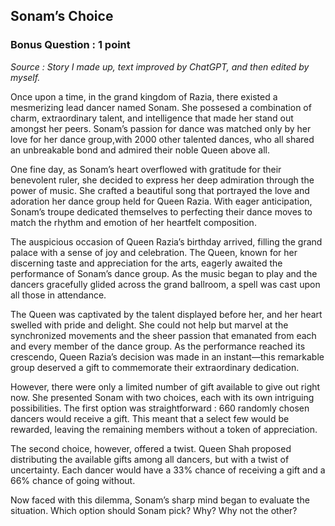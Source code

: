 ## Sonam's Choice 
### Bonus Question : 1 point 

_Source : Story I made up, text improved by ChatGPT, and then edited by myself._

Once upon a time, in the grand kingdom of Razia, there existed a mesmerizing lead dancer named Sonam. She possesed a combination of charm, extraordinary talent, and intelligence that made her stand out amongst her peers. Sonam's passion for dance was matched only by her love for her dance group,with 2000 other talented dances, who all shared an unbreakable bond and admired their noble Queen above all.

One fine day, as Sonam's heart overflowed with gratitude for their benevolent ruler, she decided to express her deep admiration through the power of music. She crafted a beautiful song that portrayed the love and adoration her dance group held for Queen Razia. With eager anticipation, Sonam's troupe dedicated themselves to perfecting their dance moves to match the rhythm and emotion of her heartfelt composition.

The auspicious occasion of Queen Razia's birthday arrived, filling the grand palace with a sense of joy and celebration. The Queen, known for her discerning taste and appreciation for the arts, eagerly awaited the performance of Sonam's dance group. As the music began to play and the dancers gracefully glided across the grand ballroom, a spell was cast upon all those in attendance.

The Queen was captivated by the talent displayed before her, and her heart swelled with pride and delight. She could not help but marvel at the synchronized movements and the sheer passion that emanated from each and every member of the dance group. As the performance reached its crescendo, Queen Razia's decision was made in an instant—this remarkable group deserved a gift to commemorate their extraordinary dedication.

<div class="Secret"> <span class="Razia"> </span> </div>

However, there were only a limited number of gift available to give out right now. She presented Sonam with two choices, each with its own intriguing possibilities. The first option was straightforward : 660 randomly chosen dancers would receive a gift. This meant that a select few would be rewarded, leaving the remaining members without a token of appreciation.

The second choice, however, offered a twist. Queen Shah proposed distributing the available gifts among all dancers, but with a twist of uncertainty. Each dancer would have a 33% chance of receiving a gift and a 66% chance of going without. 

Now faced with this dilemma, Sonam's sharp mind began to evaluate the situation. Which option should Sonam pick? Why? Why not the other?

